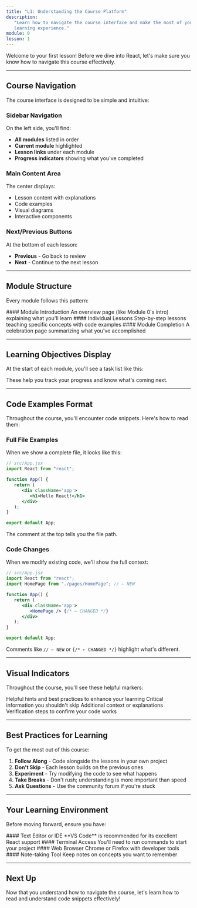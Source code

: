 ```yaml
---
title: "L1: Understanding the Course Platform"
description:
   "Learn how to navigate the course interface and make the most of your
   learning experience."
module: 0
lesson: 1
---
```



Welcome to your first lesson! Before we dive into React, let's make sure you
know how to navigate this course effectively.

---

## Course Navigation

The course interface is designed to be simple and intuitive:

### Sidebar Navigation

On the left side, you'll find:

-  **All modules** listed in order
-  **Current module** highlighted
-  **Lesson links** under each module
-  **Progress indicators** showing what you've completed

### Main Content Area

The center displays:

-  Lesson content with explanations
-  Code examples
-  Visual diagrams
-  Interactive components

### Next/Previous Buttons

At the bottom of each lesson:

-  **Previous** - Go back to review
-  **Next** - Continue to the next lesson

---

## Module Structure

Every module follows this pattern:

<Steps>
   <Step>
      #### Module Introduction An overview page (like Module 0's intro) explaining what you'll learn
   </Step>
   <Step>
      #### Individual Lessons Step-by-step lessons teaching specific concepts with code examples
   </Step>
   <Step>
      #### Module Completion A celebration page summarizing what you've accomplished
   </Step>
</Steps>

---

## Learning Objectives Display

At the start of each module, you'll see a task list like this:

<Files>
   <File name='✅ Completed Task' />
   <File name='📝 Current Task' />
   <File name='⏳ Upcoming Task' />
</Files>

These help you track your progress and know what's coming next.

---

## Code Examples Format

Throughout the course, you'll encounter code snippets. Here's how to read them:

### Full File Examples

When we show a complete file, it looks like this:

```jsx title="src/App.jsx"
// src/App.jsx
import React from "react";

function App() {
   return (
      <div className='app'>
         <h1>Hello React!</h1>
      </div>
   );
}

export default App;
```

The comment at the top tells you the file path.

### Code Changes

When we modify existing code, we'll show the full context:

```jsx title="src/App.jsx"
// src/App.jsx
import React from "react";
import HomePage from "./pages/HomePage"; // ← NEW

function App() {
   return (
      <div className='app'>
         <HomePage /> {/* ← CHANGED */}
      </div>
   );
}

export default App;
```

Comments like `// ← NEW` or `{/* ← CHANGED */}` highlight what's different.

---

## Visual Indicators

Throughout the course, you'll see these helpful markers:

<Accordions type='single'>
   <Accordion id='tip' title='💡 Tips' value='tip'>
      Helpful hints and best practices to enhance your learning
   </Accordion>

   <Accordion id='warning' title='⚠️ Important' value='warning'>
      Critical information you shouldn't skip
   </Accordion>

   <Accordion id='note' title='📝 Note' value='note'>
      Additional context or explanations
   </Accordion>

   <Accordion id='checkpoint' title='✅ Checkpoint' value='checkpoint'>
      Verification steps to confirm your code works
   </Accordion>
</Accordions>

---

## Best Practices for Learning

To get the most out of this course:

1. **Follow Along** - Code alongside the lessons in your own project
2. **Don't Skip** - Each lesson builds on the previous ones
3. **Experiment** - Try modifying the code to see what happens
4. **Take Breaks** - Don't rush; understanding is more important than speed
5. **Ask Questions** - Use the community forum if you're stuck

---

## Your Learning Environment

Before moving forward, ensure you have:

<Steps>
   <Step>
      #### Text Editor or IDE **VS Code** is recommended for its excellent React support
   </Step>
   <Step>
      #### Terminal Access You'll need to run commands to start your project
   </Step>
   <Step>
      #### Web Browser Chrome or Firefox with developer tools
   </Step>
   <Step>
      #### Note-taking Tool Keep notes on concepts you want to remember
   </Step>
</Steps>

---

## Next Up

Now that you understand how to navigate the course, let's learn how to read and
understand code snippets effectively!


